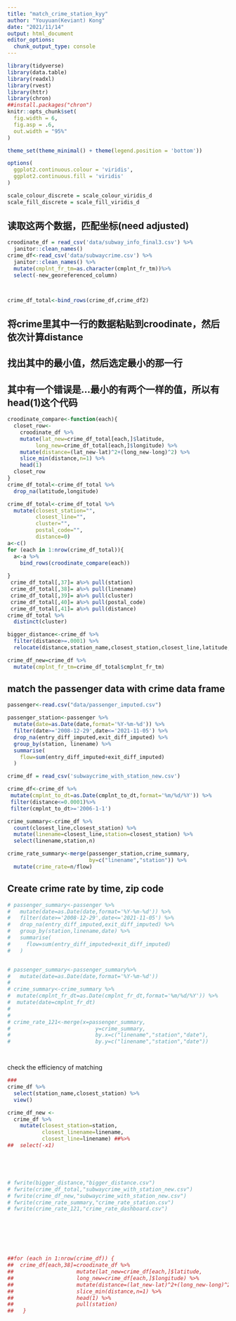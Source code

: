 ```yaml
---
title: "match_crime_station_kyy"
author: "Youyuan(Keviant) Kong"
date: "2021/11/14"
output: html_document
editor_options: 
  chunk_output_type: console
---
```


```r
library(tidyverse)
library(data.table)
library(readxl)
library(rvest)
library(httr)
library(chron)
##install.packages("chron")
knitr::opts_chunk$set(
  fig.width = 6,
  fig.asp = .6,
  out.width = "95%"
)

theme_set(theme_minimal() + theme(legend.position = 'bottom'))

options(
  ggplot2.continuous.colour = 'viridis',
  ggplot2.continuous.fill = 'viridis'
)

scale_colour_discrete = scale_colour_viridis_d
scale_fill_discrete = scale_fill_viridis_d
```


## 读取这两个数据，匹配坐标(need adjusted)
```r
croodinate_df = read_csv('data/subway_info_final3.csv') %>% 
  janitor::clean_names()
crime_df<-read_csv('data/subwaycrime.csv') %>% 
  janitor::clean_names() %>% 
  mutate(cmplnt_fr_tm=as.character(cmplnt_fr_tm))%>% 
  select(-new_georeferenced_column) 



crime_df_total<-bind_rows(crime_df,crime_df2)
```

## 将crime里其中一行的数据粘贴到croodinate，然后依次计算distance
## 找出其中的最小值，然后选定最小的那一行
## 其中有一个错误是...最小的有两个一样的值，所以有head(1)这个代码
```r
croodinate_compare<-function(each){
  closet_row<-
    croodinate_df %>% 
    mutate(lat_new=crime_df_total[each,]$latitude,
         long_new=crime_df_total[each,]$longitude) %>% 
    mutate(distance=(lat_new-lat)^2+(long_new-long)^2) %>% 
    slice_min(distance,n=1) %>% 
    head(1)
  closet_row
}
crime_df_total<-crime_df_total %>% 
  drop_na(latitude,longitude)

crime_df_total<-crime_df_total %>% 
  mutate(closest_station="",
         closest_line="",
         cluster="",
         postal_code="",
         distance=0)
a<-c()
for (each in 1:nrow(crime_df_total)){
  a<-a %>% 
    bind_rows(croodinate_compare(each))
 
}
 crime_df_total[,37]= a%>% pull(station)
 crime_df_total[,38]= a%>% pull(linename)
 crime_df_total[,39]= a%>% pull(cluster)
 crime_df_total[,40]= a%>% pull(postal_code)
 crime_df_total[,41]= a%>% pull(distance)
crime_df_total %>% 
  distinct(cluster)

bigger_distance<-crime_df %>% 
  filter(distance>=.0001) %>% 
  relocate(distance,station_name,closest_station,closest_line,latitude,longitude)

crime_df_new=crime_df %>% 
  mutate(cmplnt_fr_tm=crime_df_total$cmplnt_fr_tm)
```


## match the passenger data with crime data frame

```r
passenger<-read.csv("data/passenger_imputed.csv") 

passenger_station<-passenger %>% 
  mutate(date=as.Date(date,format='%Y-%m-%d')) %>% 
  filter(date>='2008-12-29',date<='2021-11-05') %>% 
  drop_na(entry_diff_imputed,exit_diff_imputed) %>% 
  group_by(station, linename) %>% 
  summarise(
    flow=sum(entry_diff_imputed+exit_diff_imputed)
  )

crime_df = read_csv('subwaycrime_with_station_new.csv')

crime_df<-crime_df %>% 
 mutate(cmplnt_to_dt=as.Date(cmplnt_to_dt,format='%m/%d/%Y')) %>% 
 filter(distance<=0.0001)%>% 
 filter(cmplnt_to_dt>='2006-1-1')

crime_summary<-crime_df %>% 
  count(closest_line,closest_station) %>% 
  mutate(linename=closest_line,station=closest_station) %>% 
  select(linename,station,n)

crime_rate_summary<-merge(passenger_station,crime_summary,
                          by=c("linename","station")) %>% 
  mutate(crime_rate=n/flow)
```


## Create crime rate by time, zip code

```r
# passenger_summary<-passenger %>% 
#   mutate(date=as.Date(date,format='%Y-%m-%d')) %>% 
#   filter(date>='2008-12-29',date<='2021-11-05') %>% 
#   drop_na(entry_diff_imputed,exit_diff_imputed) %>% 
#   group_by(station,linename,date) %>% 
#   summarise(
#     flow=sum(entry_diff_imputed+exit_diff_imputed)
#   )


# passenger_summary<-passenger_summary%>% 
#   mutate(date=as.Date(date,format='%Y-%m-%d'))
# 
# crime_summary<-crime_summary %>% 
#  mutate(cmplnt_fr_dt=as.Date(cmplnt_fr_dt,format='%m/%d/%Y')) %>% 
#  mutate(date=cmplnt_fr_dt)
# 
# 
# crime_rate_121<-merge(x=passenger_summary,
#                           y=crime_summary,
#                           by.x=c("linename","station","date"),
#                           by.y=c("linename","station","date")) 




```


check the efficiency of matching 

```r
###
crime_df %>% 
  select(station_name,closest_station) %>% 
  view()

crime_df_new <-
  crime_df %>% 
    mutate(closest_station=station,
           closest_linename=linename,
           closest_line=linename) ##%>% 
##  select(-x1)





# fwrite(bigger_distance,"bigger_distance.csv")
# fwrite(crime_df_total,"subwaycrime_with_station_new.csv")
# fwrite(crime_df_new,"subwaycrime_with_station_new.csv")
# fwrite(crime_rate_summary,"crime_rate_station.csv")
# fwrite(crime_rate_121,"crime_rate_dashboard.csv")







##for (each in 1:nrow(crime_df)) {
##  crime_df[each,38]=croodinate_df %>% 
##                    mutate(lat_new=crime_df[each,]$latitude,
##                    long_new=crime_df[each,]$longitude) %>% 
##                    mutate(distance=(lat_new-lat)^2+(long_new-long)^2) ##%>%
##                    slice_min(distance,n=1) %>% 
##                    head(1) %>% 
##                    pull(station)
##   }

```